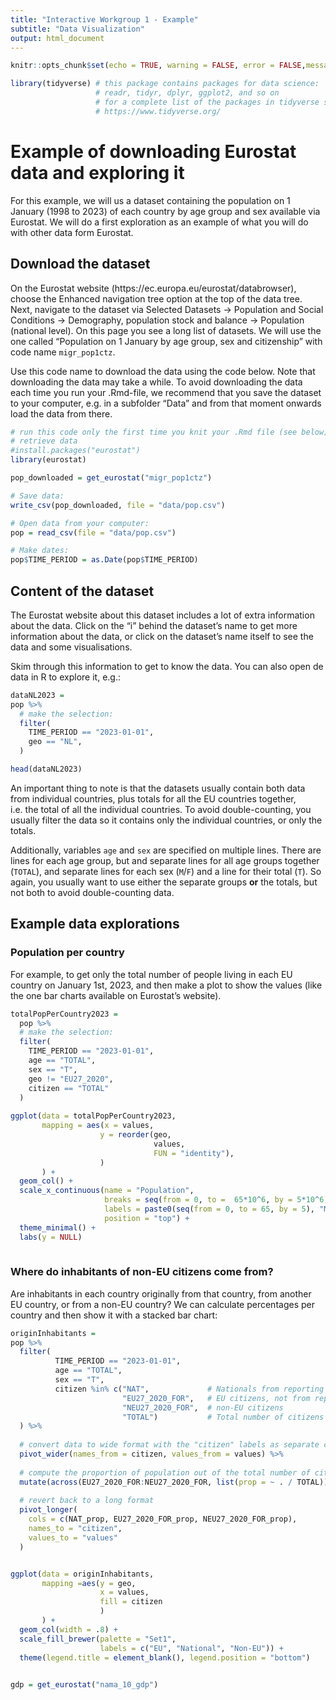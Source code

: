 ```yaml
---
title: "Interactive Workgroup 1 - Example"
subtitle: "Data Visualization"
output: html_document
---
```


```r
knitr::opts_chunk$set(echo = TRUE, warning = FALSE, error = FALSE,message = FALSE, eval=TRUE, fig.height = 6, fig.align = "center") 

library(tidyverse) # this package contains packages for data science: 
                   # readr, tidyr, dplyr, ggplot2, and so on
                   # for a complete list of the packages in tidyverse see
                   # https://www.tidyverse.org/
```


# Example of downloading Eurostat data and exploring it

For this example, we will us a dataset containing the population on 1 January (1998 to 2023) of each country by age group and sex available via Eurostat. We will do a first exploration as an example of what you will do with other data form Eurostat. 

## Download the dataset

On the Eurostat website (https://ec.europa.eu/eurostat/databrowser), choose the Enhanced navigation tree option at the top of the data tree. Next, navigate to the dataset via Selected Datasets $\rightarrow$ Population and Social Conditions $\rightarrow$ Demography, population stock and balance $\rightarrow$ Population (national level). On this page you see a long list of datasets. We will use the one called "Population on 1 January by age group, sex and citizenship" with code name `migr_pop1ctz`. 

Use this code name to download the data using the code below. Note that downloading the data may take a while. To avoid downloading the data each time you run your .Rmd-file, we recommend that you save the dataset to your computer, e.g. in a subfolder "Data" and from that moment onwards load the data from there.


```r
# run this code only the first time you knit your .Rmd file (see below)
# retrieve data
#install.packages("eurostat")
library(eurostat)

pop_downloaded = get_eurostat("migr_pop1ctz")

# Save data: 
write_csv(pop_downloaded, file = "data/pop.csv")
```

```r
# Open data from your computer:
pop = read_csv(file = "data/pop.csv")

# Make dates:
pop$TIME_PERIOD = as.Date(pop$TIME_PERIOD)
```

## Content of the dataset
The Eurostat website about this dataset includes a lot of extra information about the data. Click on the "i" behind the dataset's name to get more information about the data, or click on the dataset's name itself to see the data and some visualisations.

Skim through this information to get to know the data. You can also open de data in R to explore it, e.g.: 

```r
dataNL2023 = 
pop %>%
  # make the selection:
  filter( 
    TIME_PERIOD == "2023-01-01",
    geo == "NL",
  )

head(dataNL2023)
```

An important thing to note is that the datasets usually contain both data from individual countries, plus totals for all the EU countries together, i.e. the total of all the individual countries. To avoid double-counting, you usually filter the data so it contains only the individual countries, or only the totals. 

Additionally, variables `age` and `sex` are specified on multiple lines. There are lines for each age group, but and separate lines for all age groups together (`TOTAL`), and separate lines for each sex (`M`/`F`) and a line for their total (`T`). So again, you usually want to use either the separate groups **or** the totals, but not both to avoid double-counting data. 

## Example data explorations

### Population per country
For example, to get only the total number of people living in each EU country on January 1st, 2023, and then make a plot to show the values (like the one bar charts available on Eurostat's website). 


```r
totalPopPerCountry2023 = 
  pop %>%
  # make the selection:
  filter( 
    TIME_PERIOD == "2023-01-01",
    age == "TOTAL",
    sex == "T",
    geo != "EU27_2020",
    citizen == "TOTAL"
  ) 
  
ggplot(data = totalPopPerCountry2023,
       mapping = aes(x = values,
                    y = reorder(geo,
                                values,
                                FUN = "identity"),
                    )
       ) + 
  geom_col() + 
  scale_x_continuous(name = "Population",
                     breaks = seq(from = 0, to =  65*10^6, by = 5*10^6),
                     labels = paste0(seq(from = 0, to = 65, by = 5), "M"),
                     position = "top") +
  theme_minimal() + 
  labs(y = NULL)
  
```



### Where do inhabitants of non-EU citizens come from? 

Are inhabitants in each country originally from that country, from another EU country, or from a non-EU country? We can calculate percentages per country and then show it with a stacked bar chart: 


```r
originInhabitants = 
pop %>%
  filter(
          TIME_PERIOD == "2023-01-01",
          age == "TOTAL",
          sex == "T",
          citizen %in% c("NAT",             # Nationals from reporting country
                         "EU27_2020_FOR",   # EU citizens, not from reporting country
                         "NEU27_2020_FOR",  # non-EU citizens
                         "TOTAL")           # Total number of citizens
  ) %>%
  
  # convert data to wide format with the "citizen" labels as separate columns with values from "values"
  pivot_wider(names_from = citizen, values_from = values) %>%
  
  # compute the proportion of population out of the total number of citizens ("TOTAL")
  mutate(across(EU27_2020_FOR:NEU27_2020_FOR, list(prop = ~ . / TOTAL))) %>%
  
  # revert back to a long format
  pivot_longer(
    cols = c(NAT_prop, EU27_2020_FOR_prop, NEU27_2020_FOR_prop),
    names_to = "citizen",
    values_to = "values"
  ) 


ggplot(data = originInhabitants,
       mapping =aes(y = geo,
                    x = values,
                    fill = citizen
                    )
       ) +
  geom_col(width = .8) +
  scale_fill_brewer(palette = "Set1",
                    labels = c("EU", "National", "Non-EU")) +
  theme(legend.title = element_blank(), legend.position = "bottom")
   
```
```r
gdp = get_eurostat("nama_10_gdp")

```




